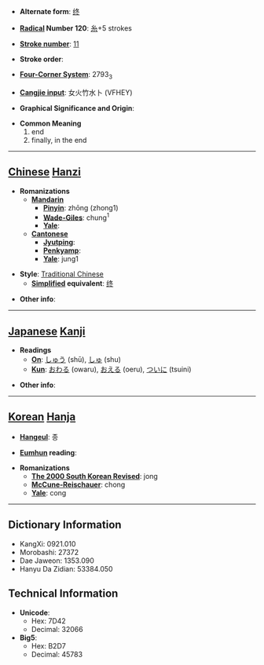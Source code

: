 * '''Alternate form''': [[终]]

* '''[[Wiktionary:Chinese radical index| Radical]] Number 120''': [[Wiktionary:Chinese radical index 糸|糸]]+5 strokes

* '''[[Wiktionary:Chinese total strokes index|Stroke number]]''': [[Wiktionary:Chinese total strokes index 11|11]]

* '''Stroke order''': 

* '''[[Wiktionary:Chinese four corner index|Four-Corner System]]''': 2793<sub>3</sub>

* '''[[Wiktionary:Chinese Cangjie index|Cangjie input]]''': 女火竹水卜 (VFHEY)

* '''Graphical Significance and Origin''': 

* '''Common Meaning'''
*#end
*# finally, in the end


----

== [[Chinese]] [[Hanzi]] ==

* '''Romanizations'''
** '''[[Mandarin]]'''
*** '''[[Pinyin]]''': zhōng (zhong1)
*** '''[[Wade-Giles]]''': chung<sup>1</sup>
*** '''[[Yale]]''': 
** '''[[Cantonese]]'''
*** '''[[Jyutping]]''':
*** '''[[Penkyamp]]''': 
*** '''[[Yale]]''': jung1

* '''Style''': [[Traditional Chinese]] 
** '''[[Simplified Chinese|Simplified]] equivalent''': [[终]]

* '''Other info''': 

----

== [[Japanese]] [[Kanji]] ==

* '''Readings'''
** '''[[On]]''': [[しゅう]] (shū), [[しゅ]] (shu)
** '''[[Kun]]''': [[おわる]] (owaru), [[おえる]] (oeru), [[ついに]] (tsuini)

* '''Other info''':  

----

== [[Korean]] [[Hanja]] ==

* '''[[Hangeul]]''': 종

* '''[[Eumhun]] reading''': 

* '''Romanizations'''
** '''[[The 2000 South Korean Revised Romanization|The 2000 South Korean Revised]]''': jong
** '''[[McCune-Reischauer]]''': chong
** '''[[Yale]]''': cong

----

== Dictionary Information ==

* KangXi: 0921.010
* Morobashi: 27372
* Dae Jaweon: 1353.090
* Hanyu Da Zidian: 53384.050

== Technical Information ==

* '''Unicode''':
** Hex: 7D42
** Decimal: 32066
* '''Big5''':
** Hex: B2D7
** Decimal: 45783